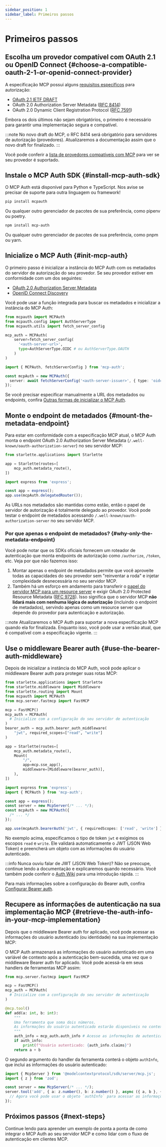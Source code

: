 ```yaml
---
sidebar_position: 1
sidebar_label: Primeiros passos
---
```



# Primeiros passos

## Escolha um provedor compatível com OAuth 2.1 ou OpenID Connect \{#choose-a-compatible-oauth-2-1-or-openid-connect-provider}

A especificação MCP possui alguns [requisitos específicos](https://modelcontextprotocol.io/specification/2025-03-26/basic/authorization#1-3-standards-compliance) para autorização:

- [OAuth 2.1 IETF DRAFT](https://datatracker.ietf.org/doc/html/draft-ietf-oauth-v2-1-12)
- OAuth 2.0 Authorization Server Metadata ([RFC 8414](https://datatracker.ietf.org/doc/html/rfc8414))
- OAuth 2.0 Dynamic Client Registration Protocol ([RFC 7591](https://datatracker.ietf.org/doc/html/rfc7591))

Embora os dois últimos não sejam obrigatórios, o primeiro é necessário para garantir uma implementação segura e compatível.

:::note
No novo draft do MCP, o RFC 8414 será obrigatório para servidores de autorização (provedores). Atualizaremos a documentação assim que o novo draft for finalizado.
:::

Você pode conferir a [lista de provedores compatíveis com MCP](./provider-list.mdx) para ver se seu provedor é suportado.

## Instale o MCP Auth SDK \{#install-mcp-auth-sdk}

O MCP Auth está disponível para Python e TypeScript. Nos avise se precisar de suporte para outra linguagem ou framework!

<Tabs groupId="sdk">
<TabItem value="python" label="Python">

```bash
pip install mcpauth
```

Ou qualquer outro gerenciador de pacotes de sua preferência, como pipenv ou poetry.

</TabItem>
<TabItem value="node" label="Node.js">

```bash
npm install mcp-auth
```

Ou qualquer outro gerenciador de pacotes de sua preferência, como pnpm ou yarn.

</TabItem>
</Tabs>

## Inicialize o MCP Auth \{#init-mcp-auth}

O primeiro passo é inicializar a instância do MCP Auth com os metadados do servidor de autorização do seu provedor. Se seu provedor estiver em conformidade com um dos seguintes:

- [OAuth 2.0 Authorization Server Metadata](https://datatracker.ietf.org/doc/html/rfc8414)
- [OpenID Connect Discovery](https://openid.net/specs/openid-connect-discovery-1_0.html)

Você pode usar a função integrada para buscar os metadados e inicializar a instância do MCP Auth:

<Tabs groupId="sdk">
<TabItem value="python" label="Python">

```python
from mcpauth import MCPAuth
from mcpauth.config import AuthServerType
from mcpauth.utils import fetch_server_config

mcp_auth = MCPAuth(
    server=fetch_server_config(
      '<auth-server-url>',
      type=AuthServerType.OIDC # ou AuthServerType.OAUTH
    )
)
```

</TabItem>
<TabItem value="node" label="Node.js">

```ts
import { MCPAuth, fetchServerConfig } from 'mcp-auth';

const mcpAuth = new MCPAuth({
  server: await fetchServerConfig('<auth-server-issuer>', { type: 'oidc' }), // ou 'oauth'
});
```

</TabItem>
</Tabs>

Se você precisar especificar manualmente a URL dos metadados ou endpoints, confira [Outras formas de inicializar o MCP Auth](./configure-server/mcp-auth.mdx#other-ways).

## Monte o endpoint de metadados \{#mount-the-metadata-endpoint}

Para estar em conformidade com a especificação MCP atual, o MCP Auth monta o endpoint OAuth 2.0 Authorization Server Metadata (`/.well-known/oauth-authorization-server`) no seu servidor MCP:

<Tabs groupId="sdk">
<TabItem value="python" label="Python">

```python
from starlette.applications import Starlette

app = Starlette(routes=[
    mcp_auth.metadata_route(),
])
```

</TabItem>
<TabItem value="node" label="Node.js">

```ts
import express from 'express';

const app = express();
app.use(mcpAuth.delegatedRouter());
```

</TabItem>
</Tabs>

As URLs nos metadados são mantidas como estão, então o papel de servidor de autorização é totalmente delegado ao provedor. Você pode testar o endpoint de metadados acessando `/.well-known/oauth-authorization-server` no seu servidor MCP.

### Por que apenas o endpoint de metadados? \{#why-only-the-metadata-endpoint}

Você pode notar que os SDKs oficiais fornecem um roteador de autenticação que monta endpoints de autorização como `/authorize`, `/token`, etc. Veja por que não fazemos isso:

1. Montar apenas o endpoint de metadados permite que você aproveite todas as capacidades do seu provedor sem "reinventar a roda" e injetar complexidade desnecessária no seu servidor MCP.
2. Também há um esforço em andamento para transferir o [papel do servidor MCP para um resource server](https://github.com/modelcontextprotocol/modelcontextprotocol/issues/205) e exigir OAuth 2.0 Protected Resource Metadata ([RFC 9728](https://datatracker.ietf.org/doc/html/rfc9728)). Isso significa que o servidor MCP **não lidará mais com nenhuma lógica de autorização** (incluindo o endpoint de metadados), servindo apenas como um resource server que depende do provedor para autenticação e autorização.

:::note
Atualizaremos o MCP Auth para suportar a nova especificação MCP quando ela for finalizada. Enquanto isso, você pode usar a versão atual, que é compatível com a especificação vigente.
:::

## Use o middleware Bearer auth \{#use-the-bearer-auth-middleware}

Depois de inicializar a instância do MCP Auth, você pode aplicar o middleware Bearer auth para proteger suas rotas MCP:

<Tabs groupId="sdk">
<TabItem value="python" label="Python">

```python
from starlette.applications import Starlette
from starlette.middleware import Middleware
from starlette.routing import Mount
from mcpauth import MCPAuth
from mcp.server.fastmcp import FastMCP

mcp = FastMCP()
mcp_auth = MCPAuth(
  # Inicialize com a configuração do seu servidor de autenticação
)
bearer_auth = mcp_auth.bearer_auth_middleware(
    "jwt", required_scopes=["read", "write"]
)

app = Starlette(routes=[
    mcp_auth.metadata_route(),
    Mount(
        "/",
        app=mcp.sse_app(),
        middleware=[Middleware(bearer_auth)],
    ),
])
```

</TabItem>
<TabItem value="node" label="Node.js">

```ts
import express from 'express';
import { MCPAuth } from 'mcp-auth';

const app = express();
const server = new McpServer(/* ... */);
const mcpAuth = new MCPAuth({
  /* ... */
});

app.use(mcpAuth.bearerAuth('jwt', { requiredScopes: ['read', 'write'] }));
```

</TabItem>
</Tabs>

No exemplo acima, especificamos o tipo de token `jwt` e exigimos os escopos `read` e `write`. Ele validará automaticamente o JWT (JSON Web Token) e preencherá um objeto com as informações do usuário autenticado.

:::info
Nunca ouviu falar de JWT (JSON Web Token)? Não se preocupe, continue lendo a documentação e explicaremos quando necessário. Você também pode conferir o [Auth Wiki](https://auth.wiki/jwt) para uma introdução rápida.
:::

Para mais informações sobre a configuração do Bearer auth, confira [Configurar Bearer auth](./configure-server/bearer-auth.mdx).

## Recupere as informações de autenticação na sua implementação MCP \{#retrieve-the-auth-info-in-your-mcp-implementation}

Depois que o middleware Bearer auth for aplicado, você pode acessar as informações do usuário autenticado (ou identidade) na sua implementação MCP:

<Tabs groupId="sdk">
<TabItem value="python" label="Python">

O MCP Auth armazenará as informações do usuário autenticado em uma variável de contexto após a autenticação bem-sucedida, uma vez que o middleware Bearer auth for aplicado. Você pode acessá-la em seus handlers de ferramentas MCP assim:

```python
from mcp.server.fastmcp import FastMCP

mcp = FastMCP()
mcp_auth = MCPAuth(
  # Inicialize com a configuração do seu servidor de autenticação
)

@mcp.tool()
def add(a: int, b: int):
    """
    Uma ferramenta que soma dois números.
    As informações do usuário autenticado estarão disponíveis no contexto.
    """
    auth_info = mcp_auth.auth_info # Acesse as informações de autenticação no contexto atual
    if auth_info:
        print(f"Usuário autenticado: {auth_info.claims}")
    return a + b
```

</TabItem>
<TabItem value="node" label="Node.js">

O segundo argumento do handler da ferramenta conterá o objeto `authInfo`, que inclui as informações do usuário autenticado:

```ts
import { McpServer } from '@modelcontextprotocol/sdk/server/mcp.js';
import { z } from 'zod';

const server = new McpServer(/* ... */);
server.tool('add', { a: z.number(), b: z.number() }, async ({ a, b }, { authInfo }) => {
  // Agora você pode usar o objeto `authInfo` para acessar as informações autenticadas
});
```

</TabItem>
</Tabs>

## Próximos passos \{#next-steps}

Continue lendo para aprender um exemplo de ponta a ponta de como integrar o MCP Auth ao seu servidor MCP e como lidar com o fluxo de autenticação em clientes MCP.